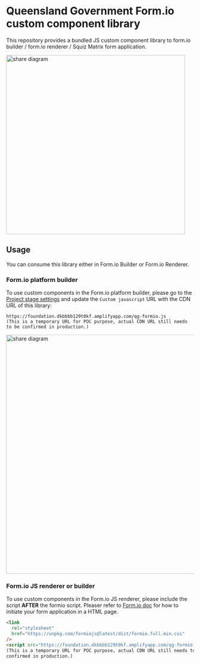 
<Meta title="Welcome" />

# Queensland Government Form.io custom component library

This repository provides a bundled JS custom component library to form.io builder / form.io renderer / Squiz Matrix form application.

<img src={FormioCustomComponent} alt="share diagram" width="480" />

## Usage

You can consume this library either in Form.io Builder or Form.io Renderer.

### Form.io platform builder

To use custom components in the Form.io platform builder, please go to the [Project stage settings](https://help.form.io/userguide/projects#custom-js-and-css) and update the `Custom javascript` URL with the CDN URL of this library:

```
https://foundation.dkbbbb129t0kf.amplifyapp.com/qg-formio.js
(This is a temporary URL for POC purpose, actual CDN URL still needs to be confirmed in production.)
```

<img src={FormioSettings} alt="share diagram" width="640" />

### Form.io JS renderer or builder

To use custom components in the Form.io JS renderer, please include the script **AFTER** the formio script.
Pleaser refer to [Form.io doc](https://help.form.io/developers/form-renderer#getting-started) for how to initiate your form application in a HTML page.

```html
<link
  rel="stylesheet"
  href="https://unpkg.com/formiojs@latest/dist/formio.full.min.css"
/>
<script src="https://foundation.dkbbbb129t0kf.amplifyapp.com/qg-formio.js"></script>
(This is a temporary URL for POC purpose, actual CDN URL still needs to be
confirmed in production.)
```
